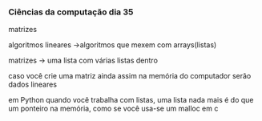 




### Ciências da computação dia 35

matrizes

algoritmos lineares →algoritmos que mexem com arrays(listas)

matrizes → uma lista com várias listas dentro

caso você crie uma matriz ainda assim na memória do computador serão
dados lineares

em Python quando você trabalha com listas, uma lista nada mais é do que
um ponteiro na memória, como se você usa-se um malloc em c


